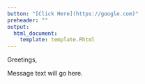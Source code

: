```yaml
---
button: "[Click Here](https://google.com)"
preheader: ""
output: 
  html_document:
    template: template.Rhtml
---
```


Greetings,

Message text will go here.
